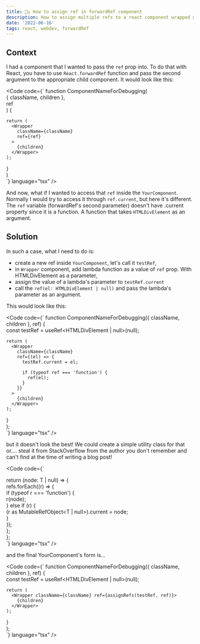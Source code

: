 ```yaml
---
title: 👨‍⚖️ How to assign ref in forwardRef component
description: How to assign multiple refs to a react component wrapped with forwardRef. Copy-paste solution.
date: '2022-06-16'
tags: react, webdev, forwardRef
---
```


## Context

I had a component that I wanted to pass the `ref` prop into. To do that with React, you have to use `React.forwardRef` function and pass the second argument to the appropriate child component.
It would look like this:

<Code code={`
  function ComponentNameForDebugging(  
    { className, children },  
    ref  
  ) {  
    
    return (  
      <Wrapper  
        className={className}  
        ref={ref}  
      >  
        {children}  
      </Wrapper>  
    );  
  }  
)  
`} language="tsx" />

And now, what if I wanted to access that `ref` inside the `YourComponent`. Normally I would try to access it through `ref.current`, but here it's different.
The `ref` variable (forwardRef's second parameter) doesn't have .current property since it is a function. A function that takes `HTMLDivElement` as an argument.

## Solution

In such a case, what I need to do is:
- create a new ref inside `YourComponent`, let's call it `testRef`,
- in `Wrapper` component, add lambda function as a value of `ref` prop. With HTMLDivElement as a parameter,
- assign the value of a lambda's parameter to `testRef.current`
- call the `ref(el: HTMLDivElement | null)` and pass the lambda's parameter as an argument.

This would look like this:

<Code code={`
  function ComponentNameForDebugging({ className, children }, ref) {  
    const testRef = useRef<HTMLDivElement | null>(null);  
  
    return (  
      <Wrapper  
        className={className}  
        ref={(el) => {  
          testRef.current = el;  
  
          if (typeof ref === 'function') {  
            ref(el);  
          }  
        }}  
      >  
        {children}  
      </Wrapper>  
    );  
  }  
);  
`} language="tsx" />

but it doesn't look the best! We could create a simple utility class for that or.... steal it from StackOverflow from the author you don't remember and can't find at the time of writing a blog post!

<Code code={`
  
  return (node: T | null) => {  
    refs.forEach((r) => {  
      if (typeof r === 'function') {  
        r(node);  
      } else if (r) {  
        (r as MutableRefObject<T | null>).current = node;  
      }  
    });  
  };  
};  
`} language="tsx" />


and the final YourComponent's form is...

<Code code={`
  function ComponentNameForDebugging({ className, children }, ref) {  
    const testRef = useRef<HTMLDivElement | null>(null);  
  
    return (  
      <Wrapper className={className} ref={assignRefs(testRef, ref)}>  
        {children}  
      </Wrapper>  
    );  
  }  
);  
`} language="tsx" />

